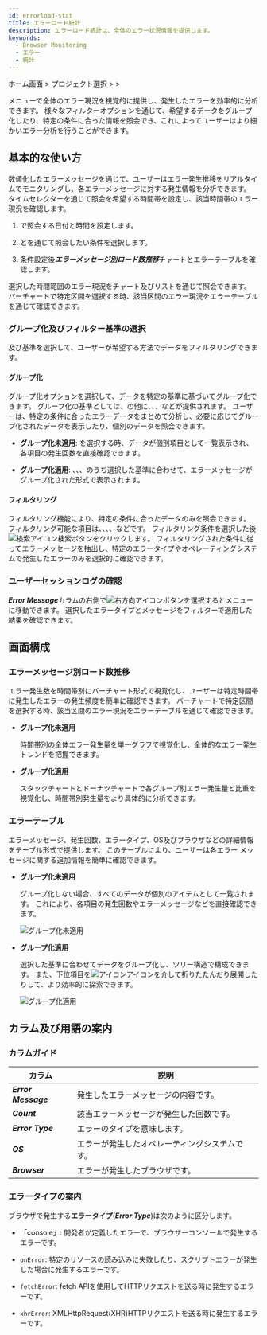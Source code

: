 ```yaml
---
id: errorload-stat
title: エラーロード統計
description: エラーロード統計は、全体のエラー状況情報を提供します。
keywords:
  - Browser Monitoring
  - エラー
  - 統計
---
```


ホーム画面 &gt; プロジェクト選択 &gt; <Cmdname sid="side_statistics" className="uitext" /> &gt; <Cmdname sid="side_errorLoadStatistics" className="uitext" />

<Cmdname sid="side_errorLoadStatistics" className="uitext" />メニューで全体のエラー現況を視覚的に提供し、発生したエラーを効率的に分析できます。 様々なフィルターオプションを通じて、希望するデータをグループ化したり、特定の条件に合った情報を照会でき、これによってユーザーはより細かいエラー分析を行うことができます。

## 基本的な使い方

数値化したエラーメッセージを通じて、ユーザーはエラー発生推移をリアルタイムでモニタリングし、各エラーメッセージに対する発生情報を分析できます。 タイムセレクターを通じて照会を希望する時間帯を設定し、該当時間帯のエラー現況を確認します。

<ImgLang img="browser-statistics-error-stat.png" desc="エラーロード統計" />

1. <Cmdname sid="time" className="uitext" />で照会する日付と時間を設定します。

2. <Cmdname sid="filter" className="uitext" />と<Cmdname sid="groupby" className="uitext" />を通じて照会したい条件を選択します。

3. 条件設定後***エラーメッセージ別ロード数推移***チャートとエラーテーブルを確認します。 

選択した時間範囲のエラー現況をチャート及びリストを通じて照会できます。 バーチャートで特定区間を選択する時、該当区間のエラー現況をエラーテーブルを通じて確認できます。 


<Settime/>

### グループ化及びフィルター基準の選択

<Cmdname sid="groupby" className="uitext" />及び<Cmdname sid="filter" className="uitext" />基準を選択して、ユーザーが希望する方法でデータをフィルタリングできます。

#### グループ化

グループ化オプションを選択して、データを特定の基準に基づいてグループ化できます。 グループ化の基準としては、<Cmdname sid="ITM09123" className="uitext" />の他に<Cmdname sid="ITM09125" className="uitext" />、<Cmdname sid="ITM06770" className="uitext" />、<Cmdname sid="TTL06358" className="uitext" />、<Cmdname sid="device" className="uitext" />などが提供されます。 ユーザーは、特定の条件に合ったエラーデータをまとめて分析し、必要に応じてグループ化されたデータを表示したり、個別のデータを照会できます。

- **グループ化未適用**: <Cmdname sid="ITM09123" className="uitext" />を選択する時、データが個別項目として一覧表示され、各項目の発生回数を直接確認できます。 

- **グループ化適用**: <Cmdname sid="ITM09125" className="uitext" />、<Cmdname sid="ITM06770" className="uitext" />、<Cmdname sid="TTL06358" className="uitext" />、<Cmdname sid="device" className="uitext" />のうち選択した基準に合わせて、エラーメッセージがグループ化された形式で表示されます。

#### フィルタリング

フィルタリング機能により、特定の条件に合ったデータのみを照会できます。 フィルタリング可能な項目は、<Cmdname sid="ITM09125" className="uitext" />、<Cmdname sid="ITM06770" className="uitext" />、<Cmdname sid="TTL06358" className="uitext" />、<Cmdname sid="device" className="uitext" />などです。 フィルタリング条件を選択した後![検索アイコン](/img/ic-search-on-press.svg)検索ボタンをクリックします。 フィルタリングされた条件に従ってエラーメッセージを抽出し、特定のエラータイプやオペレーティングシステムで発生したエラーのみを選択的に確認できます。

### ユーザーセッションログの確認

***Error Message***カラムの右側で![右方向アイコン](/img/right-arrow.svg)ボタンを選択すると<Cmdname sid="side_userSessionEventSearch" className="uitext" />メニューに移動できます。 選択したエラータイプとメッセージをフィルターで適用した結果を確認できます。


<CSVdownload filename="Error_LoadStatistics" />

## 画面構成

### エラーメッセージ別ロード数推移

エラー発生数を時間帯別にバーチャート形式で視覚化し、ユーザーは特定時間帯に発生したエラーの発生頻度を簡単に確認できます。 バーチャートで特定区間を選択する時、該当区間のエラー現況をエラーテーブルを通じて確認できます。 

- **グループ化未適用** 

    時間帯別の全体エラー発生量を単一グラフで視覚化し、全体的なエラー発生トレンドを把握できます。 

  <ImgLang img="browser-statistics-error-stat-ungr.png" desc="グループ化未適用 " />

- **グループ化適用** 

    スタックチャートとドーナツチャートで各グループ別エラー発生量と比重を視覚化し、時間帯別発生量をより具体的に分析できます。

  <ImgLang img="browser-statistics-error-stat-gr.png" desc="グループ化適用" />

### エラーテーブル

エラーメッセージ、発生回数、エラータイプ、OS及びブラウザなどの詳細情報をテーブル形式で提供します。 このテーブルにより、ユーザーは各エラー メッセージに関する追加情報を簡単に確認できます。

- **グループ化未適用** 

    グループ化しない場合、すべてのデータが個別のアイテムとして一覧されます。 これにより、各項目の発生回数やエラーメッセージなどを直接確認できます。

    ![グループ化未適用](/img/browser-statistics-error-stat-ungr-tb.png)

- **グループ化適用** 

    選択した基準に合わせてデータをグループ化し、ツリー構造で構成できます。 また、下位項目を![アイコン](/img/ic-caret-down.svg)アイコンを介して折りたたんだり展開したりして、より効率的に探索できます。 

    ![グループ化適用](/img/browser-statistics-error-stat-gr-tb.png)

## カラム及び用語の案内

### カラムガイド

| カラム                 | 説明                      |
| ------------------- | ----------------------- |
| ***Error Message*** | 発生したエラーメッセージの内容です。      |
| ***Count***         | 該当エラーメッセージが発生した回数です。    |
| ***Error Type***    | エラーのタイプを意味します。          |
| ***OS***            | エラーが発生したオペレーティングシステムです。 |
| ***Browser***       | エラーが発生したブラウザです。         |

### エラータイプの案内

ブラウザで発生する**エラータイプ**(***Error Type***)は次のように区分します。 

- 「console」: 開発者が定義したエラーで、ブラウザーコンソールで発生するエラーです。

- `onError`: 特定のリソースの読み込みに失敗したり、スクリプトエラーが発生した場合に発生するエラーです。

- `fetchError`: fetch APIを使用してHTTPリクエストを送る時に発生するエラーです。

- `xhrError`: XMLHttpRequest(XHR)HTTPリクエストを送る時に発生するエラーです。
